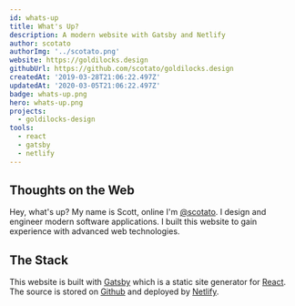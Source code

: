 ```yaml
---
id: whats-up
title: What's Up?
description: A modern website with Gatsby and Netlify
author: scotato
authorImg: '../scotato.png'
website: https://goldilocks.design
githubUrl: https://github.com/scotato/goldilocks.design
createdAt: '2019-03-28T21:06:22.497Z'
updatedAt: '2020-03-05T21:06:22.497Z'
badge: whats-up.png
hero: whats-up.png
projects:
  - goldilocks-design
tools:
  - react
  - gatsby
  - netlify
---
```


## Thoughts on the Web
Hey, what's up? My name is Scott, online I'm [@scotato](https://twitter.com/scotato). I design and engineer modern software applications. I built this website to gain experience with advanced web technologies.

## The Stack
This website is built with [Gatsby](https://www.gatsbyjs.org/) which is a static site generator for [React](http://reactjs.org/). The source is stored on [Github](https://github.com/scotato/goldilocks.design) and deployed by [Netlify](https://www.netlify.com/).
